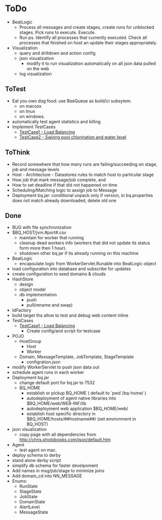 = ToDo =
* BeatLogic
** Process all messages and create stages, create runs for unblocked stages. Pick runs to execute. Execute.
** Run ps. Identify all processes that currently executed.  Check all processes that finished on host an update their stages appropriately.
* Visualization
** query and drilldown and action config
** json visualization 
*** modify it to run visualization automatically on all json data pulled on the web
** log visualization

== ToTest ==
* Eat you own dog food: use BeeQueue as build/ci subsytem.
** on macosx
** on linux
** on windows.
* automatically test agent statistics and killing 
* Implement TestCases
** [[TestCase1.mediawiki|TestCase1 - Load Balancing]]
** [[TestCase2.mediawiki|TestCase2 - Swinng pool chlorination and water level]]


== ToThink ==

* Record somewhere that how many runs are failing/succeeding on stage, job and message levels
* Host - Architecture - Datastores rules to match host to particular stage
* How job that mark message/job complete, and 
* How to set deadline if that did not happened on time
* Scheduling/Matching logic to assign job to Message
* Deployment bq.jar: conditional unpack only if version, in bq.properties does not match already downloaded, delete old one

== Done ==

* BUG with file synchronization
* $BQ_HOST/jvm.#port#.csv
** maintain for worker that running
** cleanup dead workers info (workers that did not update its status form more then 1 hour).
** shutdown other bq.jar if its already running on this machine 
* BeatLogic
** encapsulate logic from WorkerServlet.Runable into BeatLogic object
* load configuration into database and subscribe for updates
* create configuration to seed domains & clouds 
* HashStore
** design
** object model
** db implementation
*** push
*** pull(rename and swap)
* IdFactory
* build target tha allow to test and debug web content inline 
* TestCases
** [[TestCase1.mediawiki|TestCase1 - Load Balancing]]
*** Create config/and script for testcase 
* POJO
** HostGroup
*** Host
*** Worker
** Domain, MessageTemplate, JobTemplate, StageTemplate
*** configration.json
* modify WorkerServlet to push json data out
* schedule agent runs in each worker
* Deployment bq.jar
** change default port for bq.jar to 7532
** BQ_HOME
*** establish or pickup BQ_HOME ( default to `pwd`/bq-home/ )
*** autodeployment of agent native libraries into $BQ_HOME/web/WEB-INF/lib
*** autodeployment web application $BQ_HOME/web/
*** establish host specific directory in $BQ_HOME/hosts/##hostname##/ (set environment in BQ_HOST)
* json visualization 
** copy page with all dependencies from http://chris.photobooks.com/json/default.htm
* Agent
** test agent on mac.
* deploy schema to derby
* stand alone derby script
* simplify db schema for faster develpoment
* Add names in msg/job/stage to minimize joins
* Add domain_cd into NN_MESSAGE
* Enums: 
** RunState 
** StageState
** JobState
** DomainState
** AlertLevel
** MessageState

